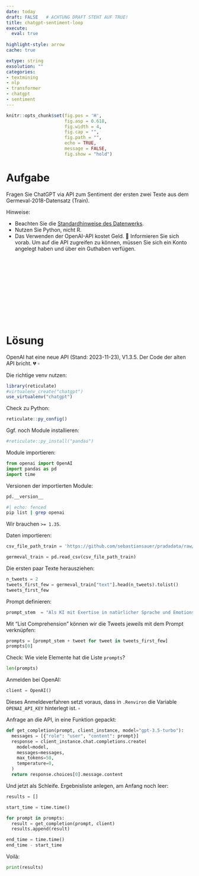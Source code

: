 ```yaml
---
date: today
draft: FALSE   # ACHTUNG DRAFT STEHT AUF TRUE!
title: chatgpt-sentiment-loop
execute: 
  eval: true 
  
highlight-style: arrow 
cache: true

extype: string
exsolution: ""
categories:
- textmining
- nlp
- transformer
- chatgpt
- sentiment
---
```









```r
knitr::opts_chunk$set(fig.pos = 'H',
                      fig.asp = 0.618,
                      fig.width = 4,
                      fig.cap = "", 
                      fig.path = "",
                      echo = TRUE, 
                      message = FALSE,
                      fig.show = "hold")
```








# Aufgabe


Fragen Sie ChatGPT via API zum Sentiment der ersten zwei Texte aus dem Germeval-2018-Datensatz (Train).


Hinweise:

- Beachten Sie die [Standardhinweise des Datenwerks](https://datenwerk.netlify.app/hinweise).
- Nutzen Sie Python, nicht R.
- Das Verwenden der OpenAI-API kostet Geld. 💸 Informieren Sie sich vorab. Um auf die API zugreifen zu können, müssen Sie sich ein Konto angelegt haben und über ein Guthaben verfügen.



</br>
</br>
</br>
</br>
</br>
</br>
</br>
</br>
</br>
</br>

# Lösung


::: {.callout-attention}
OpenAI hat eine neue API (Stand: 2023-11-23), V1.3.5. Der Code der alten API bricht. 💔 $\square$
:::


Die richtige venv nutzen:

```r
library(reticulate)
#virtualenv_create("chatgpt")
use_virtualenv("chatgpt")
```


Check zu Python:

```r
reticulate::py_config()
```

Ggf. noch Module installieren:

```r
#reticulate::py_install("pandas")
```


Module importieren:

```python
from openai import OpenAI
import pandas as pd
import time 
```

Versionen der importierten Module:

```python
pd.__version__
```


```zsh
#| echo: fenced
pip list | grep openai
```


Wir brauchen `>= 1.35`.

Daten importieren:

```python
csv_file_path_train = 'https://github.com/sebastiansauer/pradadata/raw/master/data-raw/germeval_train.csv'

germeval_train = pd.read_csv(csv_file_path_train)
```


Die ersten paar Texte herausziehen:

```python
n_tweets = 2
tweets_first_few = germeval_train["text"].head(n_tweets).tolist()
tweets_first_few
```


Prompt definieren:

```python
prompt_stem  = "Als KI mit Exertise in natürlicher Sprache und Emotionserkennung ist es Ihre Aufgabe, das Sentiment des folgenden Textes zu erkennen. Bitte antworten Sie nur mit einem Wort, entweder 'positiv', 'neutral' oder 'negativ'. Dieses Wort soll die Insgesamt-Einschätzung des Sentiments des Textes zusammenfassen. Nach dem Doppelpunkt folt der Text, dessen Sentiment Sie einschätzen sollen: \n"
```


Mit "List Comprehension" können wir die Tweets jeweils mit dem Prompt verknüpfen:

```python
prompts = [prompt_stem + tweet for tweet in tweets_first_few]
prompts[0]
```

Check: Wie viele Elemente hat die Liste `prompts`?

```python
len(prompts)
```



Anmelden bei OpenAI:

```python
client = OpenAI()
```


::: {.callout-note}
Dieses Anmeldeverfahren setzt voraus, dass in `.Renviron` die Variable `OPENAI_API_KEY` hinterlegt ist. $\square$
:::






Anfrage an die API, in eine Funktion gepackt:

```python
def get_completion(prompt, client_instance, model="gpt-3.5-turbo"):
  messages = [{"role": "user", "content": prompt}]
  response = client_instance.chat.completions.create(
    model=model,
    messages=messages,
    max_tokens=50,
    temperature=0,
  )
  return response.choices[0].message.content
```


Und jetzt als Schleife. Ergebnisliste anlegen, am Anfang noch leer:

```python
results = []
```


```python
start_time = time.time()

for prompt in prompts:
  result = get_completion(prompt, client) 
  results.append(result)

end_time = time.time()
end_time - start_time
```

Voilà:


```python
print(results)
```

